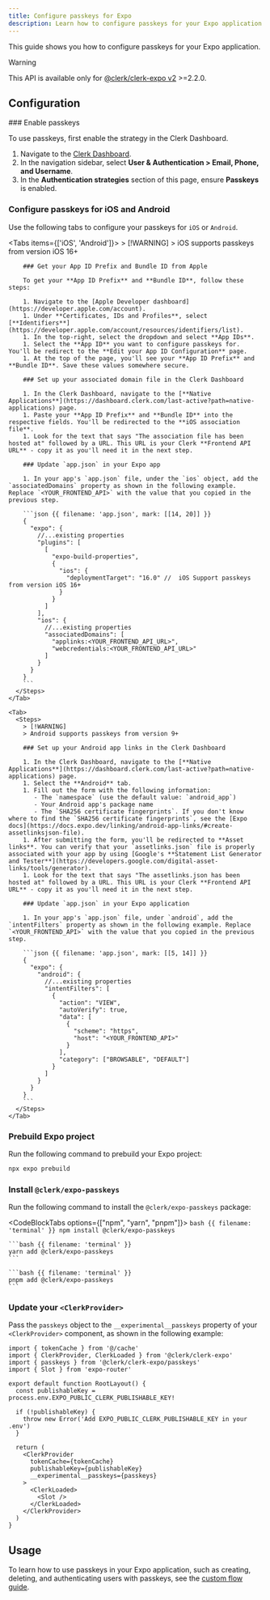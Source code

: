 ```yaml
---
title: Configure passkeys for Expo
description: Learn how to configure passkeys for your Expo application.
---
```


This guide shows you how to configure passkeys for your Expo application.

> [!WARNING]
> This API is available only for [@clerk/clerk-expo v2](/docs/upgrade-guides/expo-v2/upgrade) >=2.2.0.

## Configuration

<Steps>
  ### Enable passkeys

  To use passkeys, first enable the strategy in the Clerk Dashboard.

  1. Navigate to the [Clerk Dashboard](https://dashboard.clerk.com/last-active?path=user-authentication/email-phone-username).
  1. In the navigation sidebar, select **User & Authentication > Email, Phone, and Username**.
  1. In the **Authentication strategies** section of this page, ensure **Passkeys** is enabled.

  ### Configure passkeys for iOS and Android

  Use the following tabs to configure your passkeys for `iOS` or `Android`.

  <Tabs items={['iOS', 'Android']}>
    <Tab>
      <Steps>
        > [!WARNING]
        > iOS supports passkeys from version iOS 16+

        ### Get your App ID Prefix and Bundle ID from Apple

        To get your **App ID Prefix** and **Bundle ID**, follow these steps:

        1. Navigate to the [Apple Developer dashboard](https://developer.apple.com/account).
        1. Under **Certificates, IDs and Profiles**, select [**Identifiers**](https://developer.apple.com/account/resources/identifiers/list).
        1. In the top-right, select the dropdown and select **App IDs**.
        1. Select the **App ID** you want to configure passkeys for. You'll be redirect to the **Edit your App ID Configuration** page.
        1. At the top of the page, you'll see your **App ID Prefix** and **Bundle ID**. Save these values somewhere secure.

        ### Set up your associated domain file in the Clerk Dashboard

        1. In the Clerk Dashboard, navigate to the [**Native Applications**](https://dashboard.clerk.com/last-active?path=native-applications) page.
        1. Paste your **App ID Prefix** and **Bundle ID** into the respective fields. You'll be redirected to the **iOS association file**.
        1. Look for the text that says "The association file has been hosted at" followed by a URL. This URL is your Clerk **Frontend API URL** - copy it as you'll need it in the next step.

        ### Update `app.json` in your Expo app

        1. In your app's `app.json` file, under the `ios` object, add the `associatedDomains` property as shown in the following example. Replace `<YOUR_FRONTEND_API>` with the value that you copied in the previous step.

        ```json {{ filename: 'app.json', mark: [[14, 20]] }}
        {
          "expo": {
            //...existing properties
            "plugins": [
              [
                "expo-build-properties",
                {
                  "ios": {
                    "deploymentTarget": "16.0" //  iOS Support passkeys from version iOS 16+
                  }
                }
              ]
            ],
            "ios": {
              //...existing properties
              "associatedDomains": [
                "applinks:<YOUR_FRONTEND_API_URL>",
                "webcredentials:<YOUR_FRONTEND_API_URL>"
              ]
            }
          }
        }
        ```
      </Steps>
    </Tab>

    <Tab>
      <Steps>
        > [!WARNING]
        > Android supports passkeys from version 9+

        ### Set up your Android app links in the Clerk Dashboard

        1. In the Clerk Dashboard, navigate to the [**Native Applications**](https://dashboard.clerk.com/last-active?path=native-applications) page.
        1. Select the **Android** tab.
        1. Fill out the form with the following information:
           - The `namespace` (use the default value: `android_app`)
           - Your Android app's package name
           - The `SHA256 certificate fingerprints`. If you don't know where to find the `SHA256 certificate fingerprints`, see the [Expo docs](https://docs.expo.dev/linking/android-app-links/#create-assetlinksjson-file).
        1. After submitting the form, you'll be redirected to **Asset links**. You can verify that your `assetlinks.json` file is properly associated with your app by using [Google's **Statement List Generator and Tester**](https://developers.google.com/digital-asset-links/tools/generator).
        1. Look for the text that says "The assetlinks.json has been hosted at" followed by a URL. This URL is your Clerk **Frontend API URL** - copy it as you'll need it in the next step.

        ### Update `app.json` in your Expo application

        1. In your app's `app.json` file, under `android`, add the `intentFilters` property as shown in the following example. Replace `<YOUR_FRONTEND_API>` with the value that you copied in the previous step.

        ```json {{ filename: 'app.json', mark: [[5, 14]] }}
        {
          "expo": {
            "android": {
              //...existing properties
              "intentFilters": [
                {
                  "action": "VIEW",
                  "autoVerify": true,
                  "data": [
                    {
                      "scheme": "https",
                      "host": "<YOUR_FRONTEND_API>"
                    }
                  ],
                  "category": ["BROWSABLE", "DEFAULT"]
                }
              ]
            }
          }
        }
        ```
      </Steps>
    </Tab>
  </Tabs>

  ### Prebuild Expo project

  Run the following command to prebuild your Expo project:

  ```bash {{ filename: 'terminal' }}
  npx expo prebuild
  ```

  ### Install `@clerk/expo-passkeys`

  Run the following command to install the `@clerk/expo-passkeys` package:

  <CodeBlockTabs options={["npm", "yarn", "pnpm"]}>
    ```bash {{ filename: 'terminal' }}
    npm install @clerk/expo-passkeys
    ```

    ```bash {{ filename: 'terminal' }}
    yarn add @clerk/expo-passkeys
    ```

    ```bash {{ filename: 'terminal' }}
    pnpm add @clerk/expo-passkeys
    ```
  </CodeBlockTabs>

  ### Update your `<ClerkProvider>`

  Pass the `passkeys` object to the `__experimental__passkeys` property of your `<ClerkProvider>` component, as shown in the following example:

  ```tsx {{ filename: 'app/_layout.tsx', mark: [3, 17] }}
  import { tokenCache } from '@/cache'
  import { ClerkProvider, ClerkLoaded } from '@clerk/clerk-expo'
  import { passkeys } from '@clerk/clerk-expo/passkeys'
  import { Slot } from 'expo-router'

  export default function RootLayout() {
    const publishableKey = process.env.EXPO_PUBLIC_CLERK_PUBLISHABLE_KEY!

    if (!publishableKey) {
      throw new Error('Add EXPO_PUBLIC_CLERK_PUBLISHABLE_KEY in your .env')
    }

    return (
      <ClerkProvider
        tokenCache={tokenCache}
        publishableKey={publishableKey}
        __experimental__passkeys={passkeys}
      >
        <ClerkLoaded>
          <Slot />
        </ClerkLoaded>
      </ClerkProvider>
    )
  }
  ```
</Steps>

## Usage

To learn how to use passkeys in your Expo application, such as creating, deleting, and authenticating users with passkeys, see the [custom flow guide](/docs/custom-flows/passkeys).
